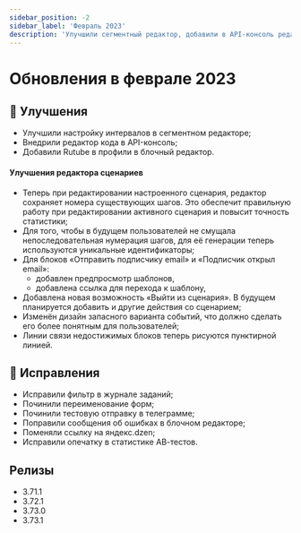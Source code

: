 ```yaml
---
sidebar_position: -2
sidebar_label: 'Февраль 2023'
description: 'Улучшили сегментный редактор, добавили в API-консоль редактор кода, добавили Rutube в соцсети в блочном редакторе, много улучшений редактора сценариев и исправлений'
---
```


# Обновления в феврале 2023

## 🚀 Улучшения

- Улучшили настройку интервалов в сегментном редакторе;
- Внедрили редактор кода в API-консоль;
- Добавили Rutube в профили в блочный редактор.

#### Улучшения редактора сценариев

- Теперь при редактировании настроенного сценария, редактор сохраняет номера существующих шагов. Это обеспечит правильную работу при редактировании активного сценария и повысит точность статистики;
- Для того, чтобы в будущем пользователей не смущала непоследовательная нумерация шагов, для её генерации теперь используются уникальные идентификаторы;
- Для блоков «Отправить подписчику email» и «Подписчик открыл email»:
  - добавлен предпросмотр шаблонов,
  - добавлена ссылка для перехода к шаблону,
- Добавлена новая возможность «Выйти из сценария». В будущем планируется добавить и другие действия со сценарием;
- Изменён дизайн запасного варианта событий, что должно сделать его более понятным для пользователей;
- Линии связи недостижимых блоков теперь рисуются пунктирной линией.

## 🐛 Исправления

- Исправили фильтр в журнале заданий;
- Починили переименование форм;
- Починили тестовую отправку в телеграмме;
- Поправили сообщения об ошибках в блочном редакторе;
- Поменяли ссылку на яндекс.dzen;
- Исправили опечатку в статистике АВ-тестов.

## Релизы

- 3.71.1
- 3.72.1
- 3.73.0
- 3.73.1
